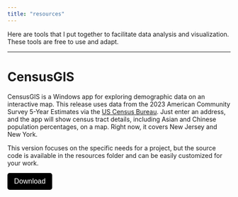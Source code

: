 ```yaml
---
title: "resources"
---
```


Here are tools that I put together to facilitate data analysis and visualization. These tools are free to use and adapt. 

---

# CensusGIS
CensusGIS is a Windows app for exploring demographic data on an interactive map. This release uses data from the 2023 American Community Survey 5-Year Estimates via the [US Census Bureau](https://data.census.gov/table/ACSDP5Y2023.DP05?q=DP05). Just enter an address, and the app will show census tract details, including Asian and Chinese population percentages, on a map. Right now, it covers New Jersey and New York. 

This version focuses on the specific needs for a project, but the source code is available in the resources folder and can be easily customized for your work.

<a href="https://github.com/lzhen4/myomyrus/releases/download/v.1.0.0/CensusGIS_setup-1.0.0.exe" download>
  <button style="background-color: #000000; color: white; padding: 10px 15px; border: none; border-radius: 5px; font-size: 16px; cursor: pointer;">
    Download
  </button>
</a>
